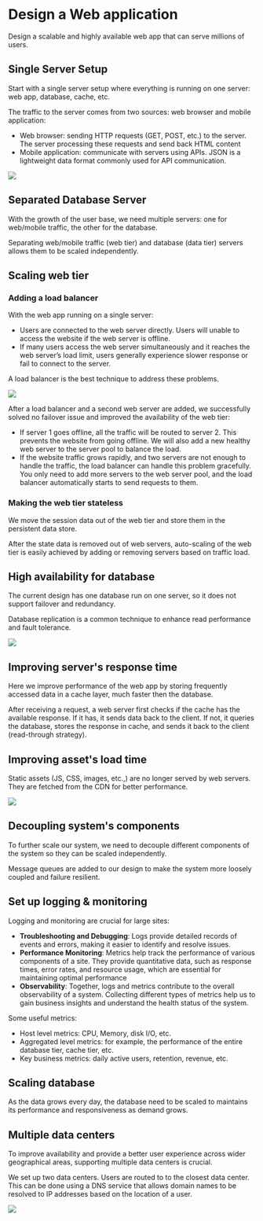 # Design a Web application

Design a scalable and highly available web app that can serve millions of users.


## Single Server Setup

Start with a single server setup where everything is running on one server: web app, database, cache, etc.

The traffic to the server comes from two sources: web browser and mobile application:
- Web browser: sending HTTP requests (GET, POST, etc.) to the server. The server processing these requests and send back HTML content
- Mobile application: communicate with servers using APIs. JSON is a lightweight data format commonly used for API communication.

![](./web-app/single-server.drawio.svg)


## Separated Database Server

With the growth of the user base, we need multiple servers: one for web/mobile traffic, the other for the database.

Separating web/mobile traffic (web tier) and database (data tier) servers allows them to be scaled independently.


## Scaling web tier

### Adding a load balancer

With the web app running on a single server:
- Users are connected to the web server directly. Users will unable to access the website if the web server is offline.
- If many users access the web server simultaneously and it reaches the web server’s load limit, users generally experience slower response or fail to connect to the server.

A load balancer is the best technique to address these problems.

![](./web-app/load-balancer.drawio.svg)

After a load balancer and a second web server are added, we successfully solved no failover issue and improved the availability of the web tier:
- If server 1 goes offline, all the traffic will be routed to server 2. This prevents the website from going offline. We will also add a new healthy web server to the server pool to balance the load.
- If the website traffic grows rapidly, and two servers are not enough to handle the traffic, the load balancer can handle this problem gracefully. You only need to add more servers to the web server pool, and the load balancer automatically starts to send requests to them.


### Making the web tier stateless

We move the session data out of the web tier and store them in the persistent data store.

After the state data is removed out of web servers, auto-scaling of the web tier is easily achieved by adding or removing servers based on traffic load.


## High availability for database

The current design has one database run on one server, so it does not support failover and redundancy.

Database replication is a common technique to enhance read performance and fault tolerance.

![](./web-app/replication.drawio.svg)


## Improving server's response time

Here we improve performance of the web app by storing frequently accessed data in a cache layer, much faster then the database.

After receiving a request, a web server first checks if the cache has the available response. If it has, it sends data back to the client. If not, it queries the database, stores the response in cache, and sends it back to the client (read-through strategy).


## Improving asset's load time

Static assets (JS, CSS, images, etc.,) are no longer served by web servers. They are fetched from the CDN for better performance.

![](./web-app/cdn.drawio.svg)


## Decoupling system's components

To further scale our system, we need to decouple different components of the system so they can be scaled independently.

Message queues are added to our design to make the system more loosely coupled and failure resilient.


## Set up logging & monitoring

Logging and monitoring are crucial for large sites:
- **Troubleshooting and Debugging**: Logs provide detailed records of events and errors, making it easier to identify and resolve issues.
- **Performance Monitoring**: Metrics help track the performance of various components of a site. They provide quantitative data, such as response times, error rates, and resource usage, which are essential for maintaining optimal performance
- **Observability**: Together, logs and metrics contribute to the overall observability of a system. Collecting different types of metrics help us to gain business insights and understand the health status of the system.

Some useful metrics:
- Host level metrics: CPU, Memory, disk I/O, etc.
- Aggregated level metrics: for example, the performance of the entire database tier, cache tier, etc.
- Key business metrics: daily active users, retention, revenue, etc.


## Scaling database

As the data grows every day, the database need to be scaled to maintains its performance and responsiveness as demand grows.


## Multiple data centers

To improve availability and provide a better user experience across wider geographical areas, supporting multiple data centers is crucial.

We set up two data centers. Users are routed to to the closest data center. This can be done using a DNS service that allows domain names to be resolved to IP addresses based on the location of a user.

![](./web-app/data-center.drawio.svg)
